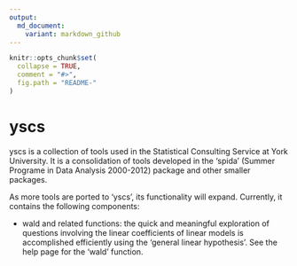 ```yaml
---
output:
  md_document:
    variant: markdown_github
---
```


<!-- README.md is generated from README.Rmd. Please edit that file -->

```r
knitr::opts_chunk$set(
  collapse = TRUE,
  comment = "#>",
  fig.path = "README-"
)
```
# yscs

yscs is a collection of tools used in the Statistical Consulting Service at York University. It is a consolidation of tools developed in the 'spida' (Summer Programe in Data Analysis 2000-2012) package and other smaller packages.

As more tools are ported to 'yscs', its functionality will expand. Currently, it contains the following components:

* wald and related functions: the quick and meaningful
  exploration of questions involving the linear 
  coefficients of linear models is accomplished efficiently
  using the 'general linear hypothesis'. See the help page for
  the 'wald' function.





